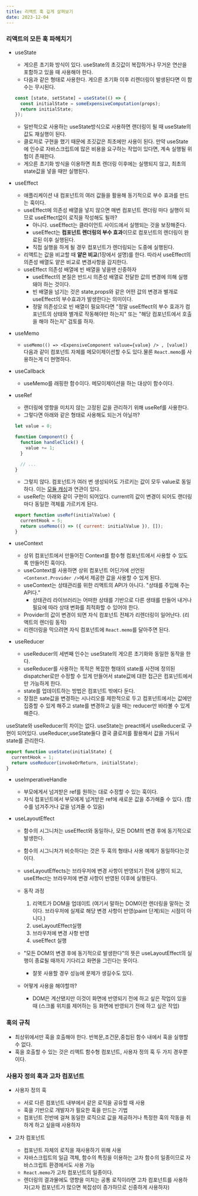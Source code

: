 ```yaml
--- 
title: 리액트 훅 깊게 살펴보기
date: 2023-12-04
---
```


### 리액트의 모든 훅 파헤치기

- useState

  - 게으른 초기화 방식이 있다. useState의 초깃값이 복잡하거나 무거운 연산을 포함하고 있을 때 사용해야 한다.
  - 다음과 같은 형태로 사용한다.
    게으른 초기화 이후 리렌더링이 발생된다면 이 함수는 무시된다.

  ```jsx
  const [state, setState] = useState(() => {
    const initialState = someExpensiveComputation(props);
    return initialState;
  });
  ```

  - 일반적으로 사용하는 useState방식으로 사용하면 랜더링이 될 때 useState의 값도 재실행이 된다.
  - 클로저로 구현을 했기 때문에 초깃값은 최초에만 사용이 된다. 만약 useState에 인수로 자바스크립트에 많은 비용을 요구하는 작업이 있다면, 계속 실행될 위험이 존재한다.
  - 게으른 초기화 방식을 이용하면 최초 렌더링 이후에는 실행되지 않고, 최초의 state값을 넣을 때만 실행된다.

- useEffect

  - 애플리케이션 내 컴포넌트의 여러 값들을 활용해 동기적으로 부수 효과를 만드는 훅이다.
  - useEffect에 의존성 배열을 넣지 않으면 매번 컴포넌트 랜더링 마다 실행이 되므로 useEffect없이 로직을 작성해도 될까?
    - 아니다. useEffect는 클라이언트 사이드에서 실행되는 것을 보장해준다.
    - useEffect는 **컴포넌트 렌더링의 부수 효과**이므로 컴포넌트의 렌더링이 완료된 이후 실행된다.
    - 직접 실행을 하게 될 경우 컴포넌트가 렌더링되는 도중에 실행된다.
  - 리액트는 값을 비교할 때 **얕은 비교**(1장에서 설명)를 한다. 따라서 useEffect의 의존성 배열도 얕은 비교로 변경사항을 감지한다.
  - useEffect 의존성 배열에 빈 배열을 넣을땐 신중하자
    - useEffect의 본질은 반드시 의존성 배열로 전달한 값의 변경에 의해 실행돼야 하는 것이다.
    - 빈 배열을 넘기는 것은 state,props와 같은 어떤 값의 변경과 별개로 useEffect의 부수효과가 발생한다는 의미이다.
    - 정말 의존성으로 빈 배열이 필요하다면 "정말 useEffect의 부수 효과가 컴포넌트의 상태와 별개로 작동해야만 하는지" 또는 "해당 컴포넌트에서 호출을 해야 하는지" 검토를 하자.

- useMemo

  - `useMemo(() => <ExpensiveComponent valuue={value} /> , [value])` 다음과 같이 컴포넌트 자체를 메모이제이션할 수도 있다.물론 `React.memo`를 사용하는게 더 현명하다.

- useCallback

  - useMemo를 래핑한 함수이다. 메모이제이션을 하는 대상이 함수이다.

- useRef

  - 랜더링에 영향을 미치지 않는 고정된 값을 관리하기 위해 useRef를 사용한다.
  - 그렇다면 아래와 같은 형태로 사용해도 되는거 아닐까?

  ```jsx
  let value = 0;

  function Component() {
    function handleClick() {
      value += 1;
    }

    // ...
  }
  ```

  - 그렇지 않다. 컴포넌트가 여러 번 생성되어도 가르키는 값이 모두 value로 동일하다. 이는 [모듈 캐싱](https://velog.io/@ssoon-m/js-%EB%AA%A8%EB%93%88-%EC%8A%A4%EC%BD%94%ED%94%84-%EC%BA%90%EC%8B%B1%EC%97%90-%EB%8C%80%ED%95%B4-%EC%95%8C%EA%B3%A0-%EA%B3%84%EC%8B%A0%EA%B0%80%EC%9A%94)과 연관이 있다.
  - useRef는 아래와 같이 구현이 되어있다. current의 값이 변경이 되어도 랜더링마다 동일한 객체를 가르키게 된다.

  ```jsx
  export function useRef(initialValue) {
    currentHook = 5;
    return useMemo(() => ({ current: initialValue }), []);
  }
  ```

- useContext

  - 상위 컴포넌트에서 만들어진 Context를 함수형 컴포넌트에서 사용할 수 있도록 만들어진 훅이다.
  - useContext를 사용하면 상위 컴포넌트 어딘가에 선언된 `<Contenxt.Provider />`에서 제공한 값을 사용할 수 있게 된다.
  - useContext는 상태관리를 위한 리액트의 API가 아니다. "상태를 주입해 주는 API다."
    - 상태관리 라이브러리는 어떠한 상태를 기반으로 다른 생태를 만들어 내거나 필요에 따라 상태 변화를 최적화할 수 있어야 한다.
  - Provider의 값이 변경이 되면 자식 컴포넌트 전체가 리렌더링이 일어난다. (리액트의 렌더링 동작)
  - 리렌더링을 막으려면 자식 컴포넌트에 `React.memo`를 달아주면 된다.

- useReducer

  - useReducer의 세번째 인수는 useState의 게으른 초기화와 동일한 동작을 한다.
  - useReducer를 사용하는 목적은 복잡한 형태의 state를 사전에 정의된 dispatcher로만 수정할 수 있게 만들어서 state값에 대한 접근은 컴포넌트에서만 가능하게 한다.
  - state를 업데이트하는 방법은 컴포넌트 밖에다 둔다.
  - 장점은 sate값을 변경하는 시나리오를 제한적으로 두고 컴포넌트에서는 값에만 집중할 수 있게 해주고 state를 변경하고 싶을 때는 reducer만 바라볼 수 있게 해준다.

useState와 useReducer의 차이는 없다. useState는 preact에서 useReducer로 구현이 되어있다.
useReducer,useState둘다 결국 클로저를 활용해서 값을 가둬서 state를 관리한다.

```jsx
export function useState(initialState) {
  currentHook = 1;
  return useReducer(invokeOrReturn, initialState);
}
```

- useImperativeHandle

  - 부모에게서 넘겨받은 ref를 원하는 대로 수정할 수 있는 훅이다.
  - 자식 컴포넌트에서 부모에게 넘겨받은 ref에 새로운 값을 추가해줄 수 있다. (함수를 넘겨주거나 값을 넘겨줄 수 있음)

- useLayoutEffect

  - 함수의 시그니처는 useEffect와 동일하나, 모든 DOM의 변경 후에 동기적으로 발생한다.
  - 함수의 시그니처가 비슷하다는 것은 두 훅의 형태나 사용 예제가 동일하다는것이다.
  - useLayoutEffects는 브라우저에 변경 사항이 반영되기 전에 실행이 되고, useEffect는 브라우저에 변경 사항이 반영된 이후에 실행된다.
  - 동작 과정

    1. 리액트가 DOM을 업데이트 (여기서 말하는 DOM이란 렌더링을 말하는 것이다. 브라우저에 실제로 해당 변경 사항이 반영(paint 단계)되는 시점이 아니다.)
    2. useLayoutEffect실행
    3. 브라우저에 변경 사항 반영
    4. useEffect 실행

  - "모든 DOM의 변경 후에 동기적으로 발생한다"의 뜻은 useLayoutEffect의 실행이 종료될 때까지 기다리고 화면을 그린다는 뜻이다.

    - 잘못 사용할 경우 성능에 문제가 생길수도 있다.

  - 어떻게 사용을 해야할까?
    - DOM은 계산됐지만 이것이 화면에 반영되기 전에 하고 싶은 작업이 있을 때 (스크롤 위치를 제어하는 등 화면에 반영되기 전에 하고 싶은 작업)

### 훅의 규칙

- 최상위에서만 훅을 호출해야 한다. 반복문,조건문,중첩된 함수 내에서 훅을 실행할 수 없다.
- 훅을 호출할 수 있는 것은 리액트 함수형 컴포넌트, 사용자 정의 훅 두 가지 경우뿐이다.

### 사용자 정의 훅과 고차 컴포넌트

- 사용자 정의 훅

  - 서로 다른 컴포넌트 내부에서 같은 로직을 공유할 때 사용
  - 훅을 기반으로 개발자가 필요한 훅을 만드는 기법
  - 컴포넌트 전반에 걸쳐 동일한 로직으로 값을 제공하거나 특정한 훅의 작동을 취하게 하고 싶을때 사용하자

- 고차 컴포넌트
  - 컴포넌트 자체의 로직을 재사용하기 위해 사용
  - 자바스크립트의 일급 객체, 함수의 특징을 이용하는 고차 함수의 일종이므로 자바스크립트 환경에서도 사용 가능
  - `React.memo`가 고차 컴포넌트의 일종이다.
  - 렌더링의 결과물에도 영향을 미치는 공통 로직이라면 고차 컴포넌트를 사용하자(고차 컴포넌트가 많으면 복잡성이 증가하므로 신중하게 사용하자)
